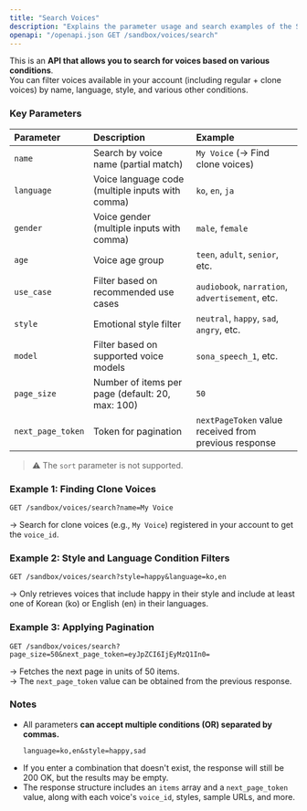```yaml
---
title: "Search Voices"
description: "Explains the parameter usage and search examples of the Search Voices API, which allows filtering voices by various conditions."
openapi: "/openapi.json GET /sandbox/voices/search"
---
```


This is an **API that allows you to search for voices based on various conditions**.\
You can filter voices available in your account (including regular + clone voices) by name, language, style, and various other conditions.

### Key Parameters
| Parameter          | Description                                    | Example                                      |
| :---------------- | :----------------------------- | :------------------------------------------ |
| `name`            | Search by voice name (partial match)           | `My Voice` (→ Find clone voices)             |
| `language`        | Voice language code (multiple inputs with comma) | `ko`, `en`, `ja`                            |
| `gender`          | Voice gender (multiple inputs with comma)      | `male`, `female`                            |
| `age`             | Voice age group                                | `teen`, `adult`, `senior`, etc.             |
| `use_case`        | Filter based on recommended use cases          | `audiobook`, `narration`, `advertisement`, etc. |
| `style`           | Emotional style filter                         | `neutral`, `happy`, `sad`, `angry`, etc.    |
| `model`           | Filter based on supported voice models         | `sona_speech_1`, etc.                       |
| `page_size`       | Number of items per page (default: 20, max: 100) | `50`                                      |
| `next_page_token` | Token for pagination                           | `nextPageToken` value received from previous response |

> ⚠️ The `sort` parameter is not supported.

### Example 1: Finding Clone Voices
```http
GET /sandbox/voices/search?name=My Voice
```
→ Search for clone voices (e.g., `My Voice`) registered in your account to get the `voice_id`.

### Example 2: Style and Language Condition Filters
```http
GET /sandbox/voices/search?style=happy&language=ko,en
```
→ Only retrieves voices that include happy in their style and include at least one of Korean (ko) or English (en) in their languages.

### Example 3: Applying Pagination
```http
GET /sandbox/voices/search?page_size=50&next_page_token=eyJpZCI6IjEyMzQ1In0=
```
→ Fetches the next page in units of 50 items.\
→ The `next_page_token` value can be obtained from the previous response.

### Notes
- All parameters **can accept multiple conditions (OR) separated by commas.**
  ```http
  language=ko,en&style=happy,sad
  ```
- If you enter a combination that doesn't exist, the response will still be 200 OK, but the results may be empty.
- The response structure includes an `items` array and a `next_page_token` value, along with each voice's `voice_id`, styles, sample URLs, and more.
